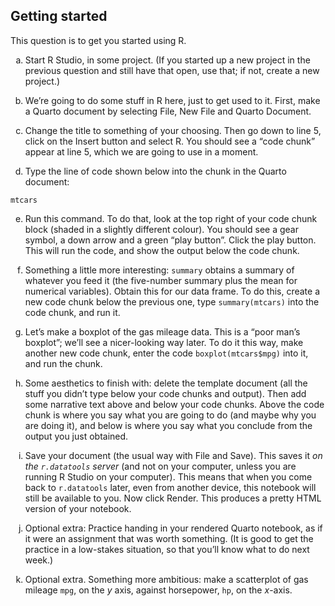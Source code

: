 ##  Getting started


 This question is to get you started using R.


(a) Start R Studio, in some project. (If you started up a
new project in the previous question and still have that open, use
that; if not, create a new project.)


(b) We're going to do some stuff in R here, just to get used to
it. First, make a Quarto document by selecting File, New File and Quarto Document. 


(c) Change the title to something of your choosing. Then go down
to line 5, click on the Insert button and select R. You should see
a "code chunk" appear at line 5, which we are going to use in a
moment. 


(d) Type the line of code shown below into the chunk in the
Quarto document:

```
mtcars
```



(e) Run this command. To do that, look at the top right of
your code chunk block (shaded in a slightly different colour). You
should see a gear symbol, a down arrow and a green "play    button". 
Click the play button. This will run the code, and show
the output below the code chunk.


(f) Something a little more interesting: `summary`
obtains a summary of whatever you feed it (the five-number summary
plus the mean for numerical variables). Obtain this for our data
frame. To do this, create a new code chunk below the previous one,
type `summary(mtcars)` into the code chunk, and run it.


(g) Let's make a boxplot of the gas mileage data. This is a 
"poor man's boxplot"; we'll see a nicer-looking way later. To do it
this way, make another new code chunk, enter the code
`boxplot(mtcars$mpg)` into it, and run the chunk.


(h) Some aesthetics to finish with: delete the template document
(all the stuff you didn't type below your code chunks and
output). Then add some narrative text above and below your code
chunks. Above the code chunk is where you say what you are going
to do (and maybe why you are doing it), and below is where you say
what you conclude from the output you just obtained.


(i) Save your document (the usual way with File and Save). This
saves it *on the `r.datatools` server* (and not on your
computer, unless you are running R Studio on your computer). This means that when you come back to `r.datatools`
later, even from another device, this notebook will still be
available to you.
Now click Render. This produces a pretty HTML version of your
notebook.


(j) Optional extra: Practice handing in your rendered Quarto notebook, as if it were an assignment that was worth
something. (It is good to get the practice in a low-stakes
situation, so that you'll know what to do next week.)


(k) Optional extra. Something more ambitious: make a scatterplot of gas
mileage `mpg`, on the $y$ axis, against horsepower,
`hp`, on the $x$-axis.


